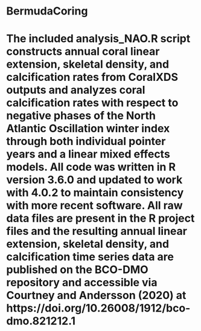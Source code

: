 # BermudaCoring
# The included analysis_NAO.R script constructs annual coral linear extension, skeletal density, and calcification rates from CoralXDS outputs and analyzes coral calcification rates with respect to negative phases of the North Atlantic Oscillation winter index through both individual pointer years and a linear mixed effects models. All code was written in R version 3.6.0 and updated to work with 4.0.2 to maintain consistency with more recent software. All raw data files are present in the R project files and the resulting annual linear extension, skeletal density, and calcification time series data are published on the BCO-DMO repository and accessible via Courtney and Andersson (2020) at https://doi.org/10.26008/1912/bco-dmo.821212.1 